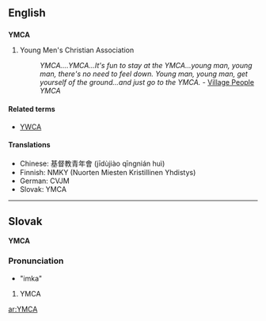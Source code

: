==English==
==={{initialism}}===
'''YMCA'''

#Young Men's Christian Association
#:''YMCA....YMCA...It's fun to stay at the YMCA...young man, young man, there's no need to feel down. Young man, young man, get yourself of the ground...and just go to the YMCA.'' - [[w:Village People|Village People]] ''YMCA''

{{wikipedia}}

====Related terms====
*[[YWCA]]

====Translations====
*Chinese: 基督教青年會 (jīdùjiào qīngnián huì)
*Finnish: NMKY (Nuorten Miesten Kristillinen Yhdistys)
*German: CVJM
*Slovak: YMCA<!--moved to Slovak entry: (pronounced ''imka'')-->

----
==Slovak==
'''YMCA'''

===Pronunciation===
*"imka"<!--please provide pronunciation using the conventional schemes used in Wiktionary-->

#YMCA

[[ar:YMCA]]